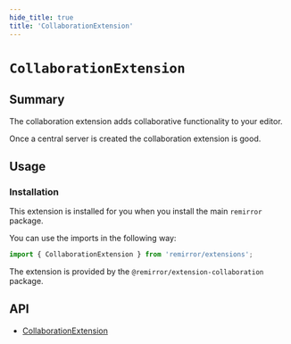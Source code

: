 ```yaml
---
hide_title: true
title: 'CollaborationExtension'
---
```


# `CollaborationExtension`

## Summary

The collaboration extension adds collaborative functionality to your editor.

Once a central server is created the collaboration extension is good.

## Usage

### Installation

This extension is installed for you when you install the main `remirror` package.

You can use the imports in the following way:

```ts
import { CollaborationExtension } from 'remirror/extensions';
```

The extension is provided by the `@remirror/extension-collaboration` package.

## API

- [CollaborationExtension](../api/extension-collaboration)
